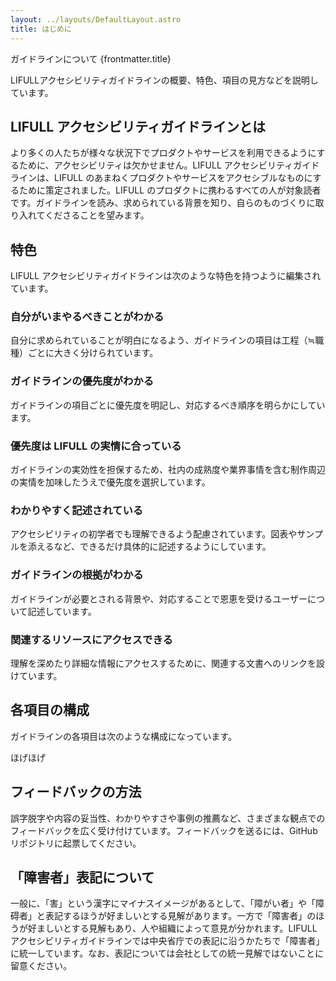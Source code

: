 ```yaml
---
layout: ../layouts/DefaultLayout.astro
title: はじめに
---
```



<PageTitle>
  <span slot="sub">ガイドラインについて</span>
  {frontmatter.title}
</PageTitle>

<Prose>

  LIFULLアクセシビリティガイドラインの概要、特色、項目の見方などを説明しています。

  ## LIFULL アクセシビリティガイドラインとは

  より多くの人たちが様々な状況下でプロダクトやサービスを利用できるようにするために、アクセシビリティは欠かせません。LIFULL アクセシビリティガイドラインは、LIFULL のあまねくプロダクトやサービスをアクセシブルなものにするために策定されました。LIFULL のプロダクトに携わるすべての人が対象読者です。ガイドラインを読み、求められている背景を知り、自らのものづくりに取り入れてくださることを望みます。

  ## 特色

  LIFULL アクセシビリティガイドラインは次のような特色を持つように編集されています。

  ### 自分がいまやるべきことがわかる

  自分に求められていることが明白になるよう、ガイドラインの項目は工程（≒職種）ごとに大きく分けられています。

  ### ガイドラインの優先度がわかる

  ガイドラインの項目ごとに優先度を明記し、対応するべき順序を明らかにしています。

  ### 優先度は LIFULL の実情に合っている

  ガイドラインの実効性を担保するため、社内の成熟度や業界事情を含む制作周辺の実情を加味したうえで優先度を選択しています。

  ### わかりやすく記述されている

  アクセシビリティの初学者でも理解できるよう配慮されています。図表やサンプルを添えるなど、できるだけ具体的に記述するようにしています。

  ### ガイドラインの根拠がわかる

  ガイドラインが必要とされる背景や、対応することで恩恵を受けるユーザーについて記述しています。

  ### 関連するリソースにアクセスできる

  理解を深めたり詳細な情報にアクセスするために、関連する文書へのリンクを設けています。

  ## 各項目の構成

  ガイドラインの各項目は次のような構成になっています。

  ほげほげ

  ## フィードバックの方法

  誤字脱字や内容の妥当性、わかりやすさや事例の推薦など、さまざまな観点でのフィードバックを広く受け付けています。フィードバックを送るには、GitHub リポジトリに起票してください。

  ## 「障害者」表記について

  一般に、「害」という漢字にマイナスイメージがあるとして、「障がい者」や「障碍者」と表記するほうが好ましいとする見解があります。一方で「障害者」のほうが好ましいとする見解もあり、人や組織によって意見が分かれます。LIFULL アクセシビリティガイドラインでは中央省庁での表記に沿うかたちで「障害者」に統一しています。なお、表記については会社としての統一見解ではないことに留意ください。

</Prose>
